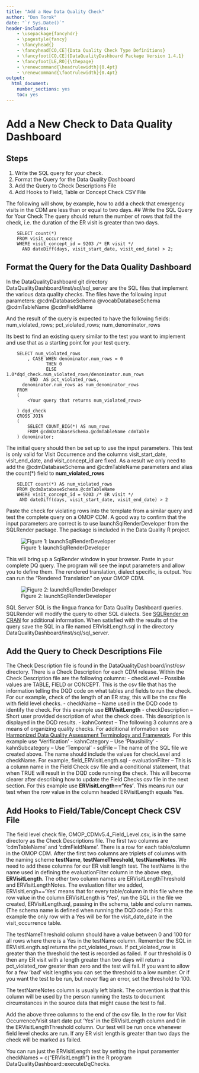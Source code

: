 ```yaml
---
title: "Add a New Data Quality Check"
author: "Don Torok"
date: "`r Sys.Date()`"
header-includes:
    - \usepackage{fancyhdr}
    - \pagestyle{fancy}
    - \fancyhead{}
    - \fancyhead[CO,CE]{Data Quality Check Type Definitions}
    - \fancyfoot[CO,CE]{DataQualityDashboard Package Version 1.4.1}
    - \fancyfoot[LE,RO]{\thepage}
    - \renewcommand{\headrulewidth}{0.4pt}
    - \renewcommand{\footrulewidth}{0.4pt}
output:
  html_document:
    number_sections: yes
    toc: yes
---
```


<!--
%\VignetteEngine{knitr::knitr}
%\VignetteIndexEntry{Add a New Data Quality Check}
-->

# Add a New Check to Data Quality Dashboard
## Steps
1. Write the SQL query for your check.
1. Format the Query for the Data Quality Dashboard
1. Add the Query to Check Descriptions File
1. Add Hooks to Field, Table or Concept Check CSV File


The following will show, by example, how to add a check that emergency visits in the CDM are less than or equal to two days.
## Write the SQL Query for Your Check
The query should return the number of rows that fail the check, i.e. the duration of the ER visit is greater than two days.

		SELECT count(*)
		FROM visit_occurrence
		WHERE visit_concept_id = 9203 /* ER visit */
		  AND dateDiff(days, visit_start_date, visit_end_date) > 2;

## Format the Query for the Data Quality Dashboard
In the DataQualityDashboard git directory DataQualityDashboard/inst/sql/sql_server are the SQL files that implement the various data quality checks. The files have the following input parameters:
@cdmDatabaseSchema
@vocabDatabaseSchema
@cdmTableName
@cdmFieldName

And the result of the query is expected to have the following fields:
num_violated_rows; pct_violated_rows; num_denominator_rows

Its best to find an existing query similar to the test you want to implement and use that as a starting point for your test query. 
 

		SELECT num_violated_rows
		    , CASE WHEN denominator.num_rows = 0 
		           THEN 0 
		           ELSE 1.0*dqd_check.num_violated_rows/denominator.num_rows 
		     END  AS pct_violated_rows, 
		  denominator.num_rows as num_denominator_rows
		FROM
		(
			<Your query that returns num_violated_rows>
			 
		) dqd_check
		CROSS JOIN
		( 
			SELECT COUNT_BIG(*) AS num_rows
			FROM @cdmDatabaseSchema.@cdmTableName cdmTable
		) denominator;

The initial query should then be set up to use the input parameters.  This test is only valid for Visit Occurrence  and the columns visit_start_date, visit_end_date, and visit_concept_id are fixed. As a result we only need to add the @cdmDatabaseSchema and @cdmTableName parameters and alias the count(*) field to **num_violated_rows**

		SELECT count(*) AS num_violated_rows
		FROM @cdmDatabaseSchema.@cdmTableName
		WHERE visit_concept_id = 9203 /* ER visit */
		 AND dateDiff(days, visit_start_date, visit_end_date) > 2

Paste the check for violating rows into the template from a similar query and test the complete query on a OMOP CDM. A good way to confirm that the input parameters are correct is to use launchSqlRenderDeveloper from the SQLRender package. The package is included in the Data Quality R project.

![Figure 1: launchSqlRenderDeveloper](./images/library_SQLRender.png)

This will bring up a SqlRender window in your browser. Paste in your complete DQ query. The program will see the input parameters and allow you to define them. The rendered translation, dialect specific, is output. You can run the "Rendered Translation" on your OMOP CDM.

![Figure 2: launchSqlRenderDeveloper](./images/SQLRenderDeveloper.png)

SQL Server SQL is the lingua franca for Data Quality Dashboard queries. SQLRender will modify the query to other SQL dialects. See [SQLRender on CRAN](https://cran.r-project.org/web/packages/SqlRender/index.html) for additional information. When satisfied with the results of the query save the SQL in a file named ERVisitLength.sql in the directory DataQualityDashboard/inst/sql/sql_server.

## Add the Query to Check Descriptions File
The Check Description file is found in the DataQualityDashboard/inst/csv directory. There is a Check Description for each CDM release.  Within the Check Description file are the following columns:
- checkLevel -- Possible values are TABLE, FIELD or CONCEPT. This is the csv file that has the information telling the DQD code on what tables and fields to run the check. For our example, check of the length of an ER stay, this will be the csv file with field level checks. 
- checkName -- Name used in the DQD code to identify the check. For this example use **ERVisitLength**
- checkDescription -- Short user provided description of what the check does. This description is displayed in the DQD results. 
- kahnContext -- The following 3 columns are a means of organizing quality checks. For additional information see [Harmonized Data Quality Assessment Terminology and Framework](https://www.ncbi.nlm.nih.gov/pmc/articles/PMC5051581/). For this example use 'Verification'
- kahnCategory -- Use 'Plausibility'
- kahnSubcategory -- Use 'Temporal'
- sqlFile -- The name of the SQL file we created above. The name should include the values for checkLevel and checkName.  For example, field_ERVisitLength.sql
- evaluationFilter -- This is a column name in the Field Check csv file and a conditional statement, that when TRUE will result in the DQD code running the check.  This will become clearer after describing how to update the Field Checks csv file in the next section. For this example use **ERVisitLength=='Yes'**. This means run our test when the row value in the column headed ERVisitLength equals Yes.

## Add Hooks to Field/Table/Concept Check CSV File
The field level check file, OMOP_CDMv5.4_Field_Level.csv, is in the same directory as the Check Descriptions file.  The first two columns are 'cdmTableName' and 'cdmFieldName'. There is a row for each table/column in the OMOP CDM. After the first two columns are triplets of columns with the naming scheme **testName**, **testNameThreshold**, **testNameNotes**. We need to add these columns for our ER visit length test. The testName is the name used in defining the evaluationFilter column in the above step, **ERVisitLength**. The other two column names are ERVisitLengthThreshold and ERVisitLengthNotes. The evaluation filter we added, ERVisitLengh=='Yes' means that for every table/column in this file where the row value in the column ERVisitLength is 'Yes', run the SQL in the file we created, ERVisitLength.sql, passing in the schema, table and column names. (The schema name is defined when running the DQD code.) For this example the only row with a Yes will be for the visit_date_date in the visit_occurrence table.

The testNameThreshold column should have a value between 0 and 100 for all rows where there is a Yes in the testName column. Remember the SQL in ERVisitLength.sql returns the pct_violated_rows. If pct_violated_row is greater than the threshold the test is recorded as failed.  If our threshold is 0 then any ER visit with a length greater than two days will return a pct_violated_row greater than zero and the test will fail. If you want to allow for a few 'bad' visit lengths you can set the threshold to a low number. Or if you want the test to be run, but never flag an error, set the threshold to 100.

The testNameNotes column is usually left blank. The convention is that this column will be used by the person running the tests to document circumstances in the source data that might cause the test to fail.

Add the above three columns to the end of the csv file. In the row for Visit Occurrence/Visit start date put 'Yes' in the ERVisitLength column and 0 in the ERVisitLengthThreshold column. Our test will be run once whenever field level checks are run. If any ER visit length is greater than two days the check will be marked as failed.

You can run just the ERVisitLength test by setting the input paramenter checkNames = c("ERVisitLength") in the R program DataQualityDashboard::executeDqChecks.




